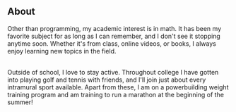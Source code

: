 ## About

Other than programming, my academic interest is in math. It has been my favorite subject for as long as I can remember, 
and I don't see it stopping anytime soon. Whether it's from class, online videos, or books, I always enjoy learning new 
topics in the field.<br/><br/>

Outside of school, I love to stay active. Throughout college I have gotten into playing golf and tennis with friends, and 
I'll join just about every intramural sport available. Apart from these, I am on a powerbuilding weight training program and 
am training to run a marathon at the beginning of the summer!
